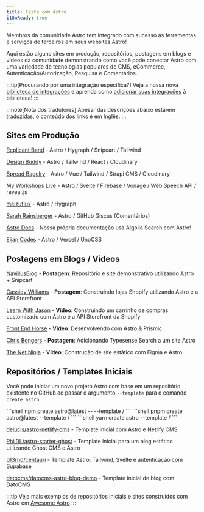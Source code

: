 ```yaml
---
title: Feito com Astro
i18nReady: true
---
```


Membros da comunidade Astro tem integrado com sucesso as ferramentas e serviços de terceiros em seus websites Astro!

Aqui estão alguns sites em produção, repositórios, postagens em blogs e vídeos da comunidade demonstrando como você pode conectar Astro com uma variedade de tecnologias populares de CMS, eCommerce, Autenticação/Autorização, Pesquisa e Comentários.

:::tip[Procurando por uma integração específica?]
Veja a nossa nova [biblioteca de integrações](https://astro.build/integrations) e aprenda como [adicionar suas integrações](/pt-br/reference/publish-to-npm/#biblioteca-de-integrações) à biblioteca!
:::

:::note[Nota dos tradutores]
Apesar das descrições abaixo estarem traduzidas, o conteúdo dos links é em Inglês.
:::

## Sites em Produção

[Replicant Band](https://replicant.band) - Astro / Hygraph / Snipcart / Tailwind

[Design Buddy](https://design-buddy.netlify.app) - Astro / Tailwind / React / Cloudinary

[Spread Bagelry](https://spreadbagelry.com) - Astro / Vue / Tailwind / Strapi CMS / Cloudinary

[My Workshops Live](https://myworkshops.live) - Astro / Svelte / Firebase / Vonage / Web Speech API / reveal.js

[meizuflux](https://meizuflux.com) - Astro / Hygraph

[Sarah Rainsberger](https://www.rainsberger.ca/) - Astro / GitHub Giscus (Comentários)

[Astro Docs](https://github.com/withastro/docs) - Nossa própria documentação usa Algolia Search com Astro!

[Elian Codes](https://www.elian.codes/) - Astro / Vercel / UnoCSS


## Postagens em Blogs / Vídeos

[NavillusBlog](https://navillus.dev/blog/astro-plus-snipcart) - **Postagem**: Repositório e site demonstrativo utilizando Astro + Snipcart 

[Cassidy Williams](https://www.netlify.com/blog/2021/07/23/build-a-modern-shopping-site-with-astro-and-serverless-functions/) - **Postagem**: Construindo lojas Shopify utilizando Astro e a API Storefront

[Learn With Jason](https://youtube.com/watch?v=FJOJmKFngLI) - **Vídeo**: Construindo um carrinho de compras customizado com Astro e a API Storefront da Shopify

[Front End Horse](https://www.youtube.com/watch?v=qFUfuDSLdxM) - **Vídeo**: Desenvolvendo com Astro & Prismic

[Chris Bongers](https://aviyel.com/post/1006/adding-typesense-search-to-an-astro-static-generated-website) - **Postagem**: Adicionando Typesense Search a um site Astro

[The Net Ninja](https://www.youtube.com/playlist?list=PL4cUxeGkcC9hZm9NYpd4G-jhoeEk0ls--) - **Vídeo**: Construção de site estático com Figma e Astro 

## Repositórios / Templates Iniciais

Você pode iniciar um novo projeto Astro com base em um repositório existente no GitHub ao passar o argumento `--template` para o comando `create astro`.

<PackageManagerTabs>
  <Fragment slot="npm">
  ```shell
  npm create astro@latest -- --template <github-username>/<github-repo>
  ```
  </Fragment>
  <Fragment slot="pnpm">
  ```shell
  pnpm create astro@latest --template <github-username>/<github-repo>
  ```
  </Fragment>
  <Fragment slot="yarn">
  ```shell
  yarn create astro --template <github-username>/<github-repo>
  ```
  </Fragment>
</PackageManagerTabs>

[delucis/astro-netlify-cms](https://github.com/delucis/astro-netlify-cms/) - Template inicial com Astro e Netlify CMS

[PhilDL/astro-starter-ghost](https://github.com/PhilDL/astro-starter-ghost) - Template inicial para um blog estático utilizando Ghost CMS e Astro

[p13rnd/centauri](https://github.com/p13rnd/centauri) - Template Astro: Tailwind, Svelte e autenticação com Supabase

[datocms/datocms-astro-blog-demo](https://github.com/datocms/datocms-astro-blog-demo) - Template inicial de blog com DatoCMS


:::tip
Veja mais exemplos de repositórios iniciais e sites construídos com Astro em [Awesome Astro](https://github.com/one-aalam/awesome-astro#%E2%84%B9%EF%B8%8F-repositoriesstarter-kitscomponents)
:::
